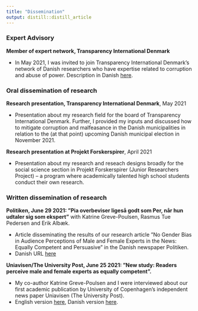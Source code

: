 ```yaml
---
title: "Dissemination"
output: distill::distill_article
---
```


### Expert Advisory

__Member of expert network, Transparency International Denmark__

* In May 2021, I was invited to join Transparency International Denmark’s network of Danish researchers who have expertise related to corruption and abuse of power. Description in Danish [here](https://transparency.dk/kontakt/ekspertgruppe/).

<p>

### Oral dissemination of research
__Research presentation, Transparency International Denmark__, May 2021

* Presentation about my research field for the board of Transparency
International Denmark. Further, I provided my inputs and discussed how to mitigate corruption and malfeasance in the Danish municipalities in relation to the (at that point) upcoming Danish municipal election in November 2021.

__Research presentation at Projekt Forskerspirer__, April 2021

* Presentation about my research and reseach designs broadly for the social science section in Projekt Forskerspirer (Junior Researchers Project) – a program where academically talented high school students conduct their own research.

<p>

### Written dissemination of research
__Politiken, June 29 2021: ”Pia overbeviser ligeså godt som Per, når hun udtaler sig som ekspert”__ with Katrine Greve-Poulsen, Rasmus Tue Pedersen and Erik Albæk.

* Article disseminating the results of our research article ”No Gender Bias in Audience Perceptions of Male and Female Experts in the News: Equally Competent and Persuasive” in the Danish newspaper Politiken.
* Danish URL [here](https://politiken.dk/debat/debatindlaeg/art8259934/Pia-overbeviser-liges%C3%A5-godt-som-Per-n%C3%A5r-hun-udtaler-sig-som-ekspert)

__Uniavisen/The University Post, June 25 2021: ”New study: Readers perceive male and female experts as equally competent”.__

* My co-author Katrine Greve-Poulsen and I were interviewed about our first academic publication by University of Copenhagen’s independent news paper Uniavisen (The University Post).
* English version [here](https://uniavisen.dk/en/new-study-readers-perceive-male-and-female-experts-as-equally-competent/), Danish version [here](https://uniavisen.dk/ny-undersoegelse-laesere-finder-mandlige-og-kvindelige-eksperter-lige-kompetente/).

